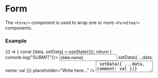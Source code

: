 
<Meta title="Components/Forms/Form" component={Form} />

# Form

The `<Form/>` component is used to wrap one or more `<FormItem/>` components.

<ArgsTable of={Form} />

### Example

<Canvas>
    <Story name="basic">
        {() => {
            const [data, setData] = useState({});
            return (
                <Form responsive onSubmit={() => console.log("SUBMIT")}>
                    <FormItem label="Your name">
                        <Input
                            value={data.name}
                            onChange={(val) => setData({ ...data, name: val })}
                            placeholder="Write here..."
                        />
                    </FormItem>
                    <FormItem label="Your comment">
                        <Textarea
                            value={data.comment}
                            onChange={(val) => setData({ ...data, comment: val })}
                            placeholder="Write here..."
                        />
                    </FormItem>
                    <FormItem>
                        <Checkbox
                            checked={data.checked}
                            onChange={(val) => setData({ ...data, checked: val })}
                        >
                            Send to everyone
                        </Checkbox>
                    </FormItem>
                    <FormButtons>
                        <Button type="submit" color="primary">
                            Submit comment
                        </Button>
                        <Button onClick={() => setData({})}>Clear form</Button>
                    </FormButtons>
                </Form>
            );
        }}
    </Story>
</Canvas>

